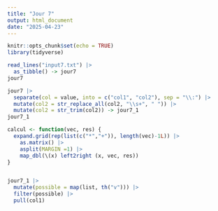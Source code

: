 ```yaml
---
title: "Jour 7"
output: html_document
date: "2025-04-23"
---
```



```r
knitr::opts_chunk$set(echo = TRUE)
library(tidyverse)
```

```r
read_lines("input7.txt") |>
  as_tibble() -> jour7
jour7
```

```r
jour7 |>
  separate(col = value, into = c("col1", "col2"), sep = "\\:") |>
  mutate(col2 = str_replace_all(col2, "\\s+", " ")) |> 
  mutate(col2 = str_trim(col2)) -> jour7_1
jour7_1
```

```r
calcul <- function(vec, res) {
  expand.grid(rep(list(c("*","+")), length(vec)-1L)) |>
    as.matrix() |>
    asplit(MARGIN =1) |>
    map_dbl(\(x) left2right (x, vec, res))
}
```

```r

```


```r
jour7_1 |>
  mutate(possible = map(list, th("v"))) |>
  filter(possible) |>
  pull(col1)
```








